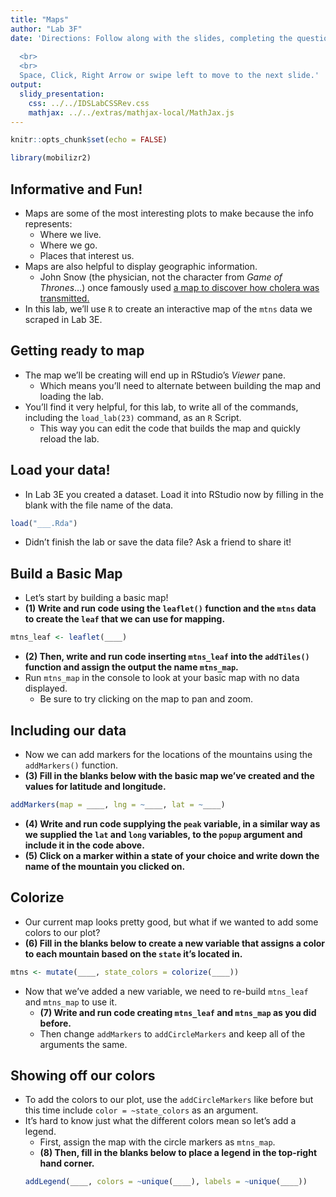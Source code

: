 ```yaml
---
title: "Maps"
author: "Lab 3F"
date: 'Directions: Follow along with the slides, completing the questions in <font color=#25679E><b>blue</b></font> on your computer, and answering the questions in **red** in your journal.  
  
  <br>
  <br>
  Space, Click, Right Arrow or swipe left to move to the next slide.'
output: 
  slidy_presentation: 
    css: ../../IDSLabCSSRev.css
    mathjax: ../../extras/mathjax-local/MathJax.js
---
```


```r
knitr::opts_chunk$set(echo = FALSE)
```

```r
library(mobilizr2)
```

## Informative and Fun!

- Maps are some of the most interesting plots to make because the info represents:
  - Where we live.
  - Where we go.
  - Places that interest us.
- Maps are also helpful to display geographic information.
  - John Snow (the physician, not the character from _Game of Thrones_...) once famously used [a map to discover how cholera was transmitted.](http://commons.wikimedia.org/wiki/File:Snow-cholera-map-1.jpg#mediaviewer/File:Snow-cholera-map-1.jpg)
- In this lab, we'll use `R` to create an interactive map of the `mtns` data we scraped in Lab 3E.


## Getting ready to map

- The map we'll be creating will end up in RStudio's _Viewer_ pane.
    - Which means you'll need to alternate between building the map and loading the lab.
- You'll find it very helpful, for this lab, to write all of the commands, including the `load_lab(23)` command, as an `R` Script.
    - This way you can edit the code that builds the map and quickly reload the lab.

## Load your data!

- <span class="blue">In Lab 3E you created a dataset. Load it into RStudio now by filling in the blank with the file name of the data.</span>
```r
load("___.Rda")
```
- Didn't finish the lab or save the data file? Ask a friend to share it!


## Build a Basic Map

- Let's start by building a basic map!
- **(1) Write and run code using the `leaflet()` function and the `mtns` data to create the `leaf` that we can use for mapping.**

```r
mtns_leaf <- leaflet(____)
```

- **(2) Then, write and run code inserting `mtns_leaf` into the `addTiles()` function and assign the output the name `mtns_map`.**
- <span class="blue">Run `mtns_map` in the console to look at your basic map with no data displayed.</span>
    - Be sure to try clicking on the map to pan and zoom.


## Including our data

- Now we can add markers for the locations of the mountains using the `addMarkers()` function.
- **(3) Fill in the blanks below with the basic map we've created and the values for latitude and longitude.**
    
```r
addMarkers(map = ____, lng = ~____, lat = ~____)
```

- **(4) Write and run code supplying the `peak` variable, in a similar way as we supplied the `lat` and `long` variables, to the `popup` argument and include it in the code above.**
- **(5) Click on a marker within a state of your choice and write down the name of the mountain you clicked on.**


## Colorize

- Our current map looks pretty good, but what if we wanted to add some colors to our plot? 
- **(6) Fill in the blanks below to create a new variable that assigns a color to each mountain based on the `state` it's located in.**
```r
mtns <- mutate(____, state_colors = colorize(____))
```
- Now that we've added a new variable, we need to re-build `mtns_leaf` and `mtns_map` to use it.
    - **(7) Write and run code creating `mtns_leaf` and `mtns_map` as you did before.**
    - <span class="blue">Then change `addMarkers` to `addCircleMarkers` and keep all of the arguments the same.</span>


## Showing off our colors

- <span class="blue">To add the colors to our plot, use the `addCircleMarkers` like before but this time include `color = ~state_colors` as an argument.</span>
- It's hard to know just what the different colors mean so let's add a legend.
  - <span class="blue">First, assign the map with the circle markers as `mtns_map`.</span>
  - **(8) Then, fill in the blanks below to place a legend in the top-right hand corner.**
```r
addLegend(____, colors = ~unique(____), labels = ~unique(____))
```